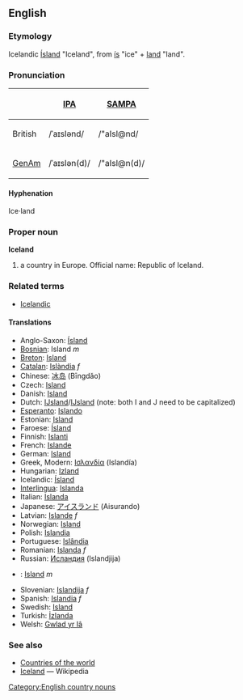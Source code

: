 ==English==
===Etymology===
Icelandic [[Ísland]] "Iceland", from [[ís]] "ice" + [[land]] "land".

===Pronunciation===
{| border=1 cellpadding=5
! !! [[w:IPA|IPA]] !! [[w:SAMPA|SAMPA]]
|-
! British
| /ˈaɪslənd/ || /"aIsl@nd/
|-
! [[GenAm]]
| /ˈaɪslən(d)/ || /"aIsl@n(d)/
|}

====Hyphenation====
Ice·land

===Proper noun===
'''Iceland'''
# a country in Europe. Official name: Republic of Iceland.

===Related terms===
*[[Icelandic]]

====Translations====
*Anglo-Saxon: [[Ísland]]
*[[Bosnian]]: Island ''m''
*[[Breton]]: [[Island]]
*[[Catalan]]: [[Islàndia]] ''f''
*Chinese: [[冰岛]] (Bīngdǎo)
*Czech: [[Island]]
*Danish: [[Island]]
*Dutch: [[Ĳsland]]/[[IJsland]] (note: both I and J need to be capitalized)
*[[Esperanto]]: [[Islando]]
*Estonian: [[Island]]
*Faroese: [[Ísland]]
*Finnish: [[Islanti]]
*French: [[Islande]]
*German: [[Island]]
*Greek, Modern: [[Ισλανδία]] (Islandía)
*Hungarian: [[Izland]]
*Icelandic: [[Ísland]]
*[[Interlingua]]: [[Islanda]]
*Italian: [[Islanda]]
*Japanese: [[アイスランド]] (Aisurando)
*Latvian: [[Islande]] ''f''
*Norwegian: [[Island]]
*Polish: [[Islandia]]
*Portuguese: [[Islândia]]
*Romanian: [[Islanda]] ''f''
*Russian: [[Исландия]] (Islandjija)
*{{sk}}: [[Island#Slovak|Island]] ''m''
*Slovenian: [[Islandija]] ''f''
*Spanish: [[Islandia]] ''f''
*Swedish: [[Island]]
*Turkish: [[İzlanda]]
*Welsh: [[Gwlad yr Iâ]]

===See also===
* [[Countries of the world]]
* [[w:Iceland|Iceland]] — Wikipedia
[[Category:English country nouns]]